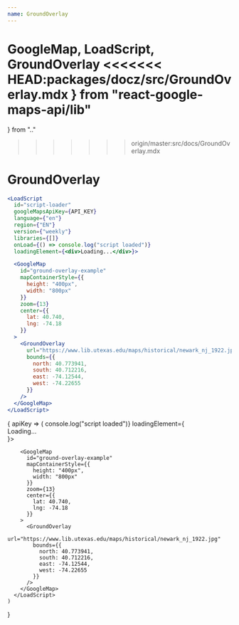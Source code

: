 ```yaml
---
name: GroundOverlay
---
```


  GoogleMap,
  LoadScript,
  GroundOverlay
<<<<<<< HEAD:packages/docz/src/GroundOverlay.mdx
} from "react-google-maps-api/lib"
=======
} from ".."
>>>>>>> origin/master:src/docs/GroundOverlay.mdx


# GroundOverlay

```jsx
<LoadScript
  id="script-loader"
  googleMapsApiKey={API_KEY}
  language={"en"}
  region={"EN"}
  version={"weekly"}
  libraries={[]}
  onLoad={() => console.log("script loaded")}
  loadingElement={<div>Loading...</div>}>

  <GoogleMap
    id="ground-overlay-example"
    mapContainerStyle={{
      height: "400px",
      width: "800px"
    }}
    zoom={13}
    center={{
      lat: 40.740,
      lng: -74.18
    }}
  >
    <GroundOverlay
      url="https://www.lib.utexas.edu/maps/historical/newark_nj_1922.jpg"
      bounds={{
        north: 40.773941,
        south: 40.712216,
        east: -74.12544,
        west: -74.22655
      }}
    />
  </GoogleMap>
</LoadScript>
```

<WithApiKey>
  {
    apiKey => (
      <LoadScript
        id="script-loader"
        googleMapsApiKey={apiKey}
        language={"en"}
        region={"EN"}
        version={"weekly"}
        libraries={[]}
        onLoad={() => console.log("script loaded")}
        loadingElement={<div>Loading...</div>}>

        <GoogleMap
          id="ground-overlay-example"
          mapContainerStyle={{
            height: "400px",
            width: "800px"
          }}
          zoom={13}
          center={{
            lat: 40.740,
            lng: -74.18
          }}
        >
          <GroundOverlay
            url="https://www.lib.utexas.edu/maps/historical/newark_nj_1922.jpg"
            bounds={{
              north: 40.773941,
              south: 40.712216,
              east: -74.12544,
              west: -74.22655
            }}
          />
        </GoogleMap>
      </LoadScript>
    )
  }
</WithApiKey>
